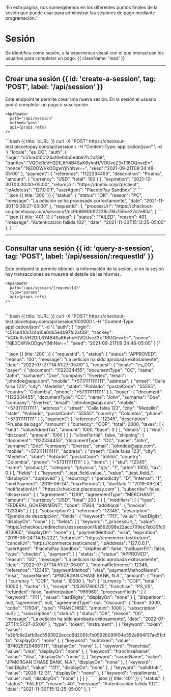   'En esta página, nos sumergiremos en los diferentes puntos finales de la sesión que puede usar para administrar las sesiones de pago mediante programación.'


<MissingTraductionBanner />

# Sesión

Se identifica como sesión, a la experiencia visual con el que interactuan los usuarios para completar un pago. {{ className: 'lead' }}

---

## Crear una sesión {{ id: 'create-a-session', tag: 'POST', label: '/api/session' }}

<Row>
  <Col>
    Este endpoint te permite crear una nueva sesión. En la sesión el usuario podrá completar un pago o suscripción.

    <ApiReader
      path="/api/session"
      method="post"
      api={props.refs}
    />

  </Col>
  <Col sticky>
    <CodeGroup title="Solicitud" tag="POST" label="/api/session">
    ```bash {{ title: 'cURL' }}
    curl -X "POST" https://checkout-test.placetopay.com/api/session \
      -H "Content-Type: application/json" \
      -d '{
          "locale": "es_CO",
          "auth": {
            "login":"c51ce410c124a10e0db5e4b97fc2af39",
            "tranKey":"VQOcRcVH2DfL6Y4B4SaK6yhoH/VOUveZ3xT16OQnvxE=",
            "nonce":"NjE0OWVkODgwYjNhNw==",
            "seed":"2021-09-21T09:34:48-05:00"
          },
          "payment": {
              "reference": "1122334455",
              "description": "Prueba",
              "amount": {
                "currency": "USD",
                "total": 100
              }
          },
          "expiration": "2021-12-30T00:00:00-05:00",
          "returnUrl": "https://dnetix.co/p2p/client",
          "ipAddress": "127.0.0.1",
          "userAgent": "PlacetoPay Sandbox"
      }'
    ```
    </CodeGroup>
  </Col>
</Row>

<Row>
  <Col>
    <ApiReader
      path="/api/session"
      method="post"
      type="response"
      api={props.refs}
    />
  </Col>

  <Col sticky>
    <br />
    <CodeGroup title="Respuesta">
    ```json {{ title: '200' }}
    {
      "status": {
        "status": "OK",
        "reason": "PC",
        "message": "La petición se ha procesado correctamente",
        "date": "2021-11-30T15:08:27-05:00"
      },
      "requestId": 1,
      "processUrl": "https://checkout-co.placetopay.com/session/1/cc9b8690b1f7228c78b759ce27d7e80a",
    }
    ```
    ```json {{ title: '401' }}
    {
      "status": {
        "status": "FAILED",
        "reason": 401,
        "message": "Autenticación fallida 102",
        "date": "2021-11-30T15:12:25-05:00"
      },
    }
    ```
    </CodeGroup>
  </Col>
</Row>

---

## Consultar una sesión {{ id: 'query-a-session', tag: 'POST', label: '/api/session/:requestId' }}

<Row>
  <Col>
    Este endpoint te permite obtener la información de la sesión, si en la sesión hay transacciones se muestra el detalle de las mismas.

    <ApiReader
      path="/api/session/{requestId}"
      type="params"
      api={props.refs}
    />
  </Col>
</Row>

<br />

<Row>
  <Col>
    <ApiReader
      path="/api/session/{requestId}"
      method="post"
      api={props.refs}
    />

  </Col>
  <Col sticky>
    <CodeGroup title="Solicitud" tag="POST" label="/api/session/:requestId">
    ```bash {{ title: 'cURL' }}
    curl -X "POST" https://checkout-test.placetopay.com/api/session/000000 \
      -H "Content-Type: application/json" \
      -d '{
          "auth": {
            "login": "c51ce410c124a10e0db5e4b97fc2af39",
            "tranKey": "VQOcRcVH2DfL6Y4B4SaK6yhoH/VOUveZ3xT16OQnvxE=",
            "nonce": "NjE0OWVkODgwYjNhNw==",
            "seed": "2021-09-21T09:34:48-05:00"
          }
        }'
    ```
    </CodeGroup>
  </Col>
</Row>

<Row>
  <Col>
    <ApiReader
      path="/api/session/{requestId}"
      method="post"
      type="response"
      api={props.refs}
    />
  </Col>

  <Col sticky>
    <br />
    <CodeGroup title="Respuesta">
    ```json {{ title: '200' }}
    {
      "requestId": 1,
      "status": {
        "status": "APPROVED",
        "reason": "00",
        "message": "La petición ha sido aprobada exitosamente",
        "date": "2022-07-27T14:51:27-05:00"
      },
      "request": {
        "locale": "es_CO",
        "payer": {
          "document": "1122334455",
          "documentType": "CC",
          "name": "John",
          "surname": "Doe",
          "company": "Evertec",
          "email": "johndoe@app.com",
          "mobile": "+5731111111111",
          "address": {
            "street": "Calle falsa 123",
            "city": "Medellín",
            "state": "Poblado",
            "postalCode": "55555",
            "country": "Colombia",
            "phone": "+573111111111"
          }
        },
        "buyer": {
          "document": "1122334455",
          "documentType": "CC",
          "name": "John",
          "surname": "Doe",
          "company": "Evertec",
          "email": "johndoe@app.com",
          "mobile": "+5731111111111",
          "address": {
            "street": "Calle falsa 123",
            "city": "Medellín",
            "state": "Poblado",
            "postalCode": "55555",
            "country": "Colombia",
            "phone": "+573111111111"
          }
        },
        "payment": {
          "reference": "12345",
          "description": "Prueba de pago",
          "amount": {
            "currency": "COP",
            "total": 2000,
            "taxes": [
              {
                "kind": "valueAddedTax",
                "amount": 1000,
                "base": 0
              }
            ],
            "details": [
              {
                "kind": "discount",
                "amount": 1000
              }
            ]
          },
          "allowPartial": false,
          "shipping": {
            "document": "1122334455",
            "documentType": "CC",
            "name": "John",
            "surname": "Doe",
            "company": "Evertec",
            "email": "johndoe@app.com",
            "mobile": "+5731111111111",
            "address": {
              "street": "Calle falsa 123",
              "city": "Medellín",
              "state": "Poblado",
              "postalCode": "55555",
              "country": "Colombia",
              "phone": "+573111111111"
            }
          },
          "items": [
            {
              "sku": "12345",
              "name": "product_1",
              "category": "physical",
              "qty": "1",
              "price": 1000,
              "tax": 0
            }
          ],
          "fields": [
            {
              "keyword": "_test_field_value_",
              "value": "_test_field_",
              "displayOn": "approved"
            }
          ],
          "recurring": {
            "periodicity": "D",
            "interval": "1",
            "nextPayment": "2019-08-24",
            "maxPeriods": 1,
            "dueDate ": "2019-09-24",
            "notificationUrl ": "https://checkout.placetopay.com"
          },
          "subscribe": false,
          "dispersion": [
            {
              "agreement": "1299",
              "agreementType": "MERCHANT",
              "amount": {
                "currency": "USD",
                "total": 200
              }
            }
          ],
          "modifiers": [
            {
              "type": "FEDERAL_GOVERNMENT",
              "code": 17934,
              "additional": {
                "invoice": "123345"
              }
            }
          ]
        },
        "subscription": {
          "reference": "12345",
          "description": "Ejemplo de descripción",
          "fields": {
            "keyword": "1111",
            "value": "lastDigits",
            "displayOn": "none"
          }
        },
        "fields": [
          {
            "keyword": "_processUrl_",
            "value": "https://checkout.redirection.test/session/1/a592098e22acc709ec7eb30fc0973060",
            "displayOn": "none"
          }
        ],
        "paymentMethod": "visa",
        "expiration": "2019-08-24T14:15:22Z",
        "returnUrl": "https://commerce.test/return",
        "cancelUrl": "https://commerce.test/cancel",
        "ipAddress": "127.0.0.1",
        "userAgent": "PlacetoPay Sandbox",
        "skipResult": false,
        "noBuyerFill": false,
        "type": "checkin"
      },
      "payment": [
        {
          "status": {
            "status": "APPROVED",
            "reason": "00",
            "message": "La petición ha sido aprobada exitosamente",
            "date": "2022-07-27T14:51:27-05:00"
          },
          "internalReference": 12345,
          "reference": "12345",
          "paymentMethod": "visa",
          "paymentMethodName": "Visa",
          "issuerName": "JPMORGAN CHASE BANK, N.A.",
          "amount": {
            "from": {
              "currency ": "COP",
              "total ": 10000
            },
            "to": {
              "currency ": "COP",
              "total ": 10000
            },
            "factor": 1
          },
          "receipt": "052617800175",
          "franchise": "PS_VS",
          "refunded": false,
          "authorization": "965960",
          "processorFields": [
            {
              "keyword": "1111",
              "value": "lastDigits",
              "displayOn": "none"
            }
          ],
          "dispersion": null,
          "agreement": null,
          "agreementType": null,
          "discount": {
            "base": 3000,
            "code": "17934",
            "type": "FRANCHISE",
            "amount": 1000
          },
          "subscription": null
        }
      ],
      "subscription": {
        "status": {
          "status": "OK",
          "reason": "00",
          "message": "La petición ha sido aprobada exitosamente",
          "date": "2022-07-27T14:51:27-05:00"
        },
        "type": "token",
        "instrument": [
          {
            "keyword": "token",
            "value": "a3bfc8e2afb9ac5583922eccd6d2061c1b0592b099f04e352a894f37ae51cf1a",
            "displayOn": "none"
          },
          {
            "keyword": "subtoken",
            "value": "8740257204881111",
            "displayOn": "none"
          },
          {
            "keyword": "franchise",
            "value": "visa",
            "displayOn": "none"
          },
          {
            "keyword": "franchiseName",
            "value": "Visa",
            "displayOn": "none"
          },
          {
            "keyword": "issuerName",
            "value": "JPMORGAN CHASE BANK, N.A.",
            "displayOn": "none"
          },
          {
            "keyword": "lastDigits",
            "value": "1111",
            "displayOn": "none"
          },
          {
            "keyword": "validUntil",
            "value": "2029-12-31",
            "displayOn": "none"
          },
          {
            "keyword": "installments",
            "value": null,
            "displayOn": "none"
          }
        ]
      }
    }
    ```
    ```json {{ title: '401' }}
    {
      "status": {
        "status": "FAILED",
        "reason": 401,
        "message": "Autenticación fallida 102",
        "date": "2021-11-30T15:12:25-05:00"
      },
    }
    ```
    </CodeGroup>
  </Col>
</Row>